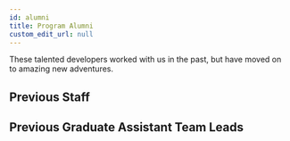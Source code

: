 ```yaml
---
id: alumni
title: Program Alumni 
custom_edit_url: null
---
```



These talented developers worked with us in the past, but have moved on to amazing new adventures.

## Previous Staff

<PrevStaff/>

## Previous Graduate Assistant Team Leads

<PrevGradTechLeads/>
